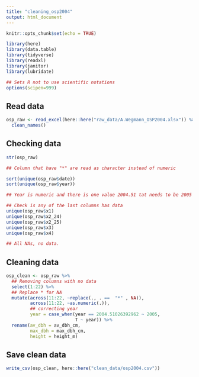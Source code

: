 ```yaml
---
title: "cleaning_osp2004"
output: html_document
---
```


```r
knitr::opts_chunk$set(echo = TRUE)

library(here)
library(data.table)
library(tidyverse)
library(readxl)
library(janitor)
library(lubridate)

## Sets R not to use scientific notations
options(scipen=999) 

```


## Read data

```r
osp_raw <- read_excel(here::here("raw_data/A.Wegmann_OSP2004.xlsx")) %>% 
  clean_names()
```


## Checking data

```r
str(osp_raw)

## Column that have "*" are read as character instead of numeric

sort(unique(osp_raw$date))
sort(unique(osp_raw$year))

## Year is numeric and there is one value 2004.51 tat needs to be 2005

## Check is any of the last columns has data
unique(osp_raw$x1)
unique(osp_raw$x2_24)
unique(osp_raw$x2_25)
unique(osp_raw$x3)
unique(osp_raw$x4)

## All NAs, no data.
```



## Cleaning data

```r

osp_clean <- osp_raw %>% 
  ## Removing columns with no data
  select(1:22) %>% 
  ## Replace * for NA
  mutate(across(11:22, ~replace(., . ==  "*" , NA)),
         across(11:22, ~as.numeric(.)),
         ## correcting year
         year = case_when(year == 2004.51026392962 ~ 2005,
                          T ~ year)) %>% 
  rename(av_dbh = av_dbh_cm,
         max_dbh = max_dbh_cm,
         height = height_m)
```


## Save clean data

```r
write_csv(osp_clean, here::here("clean_data/osp2004.csv"))

```

